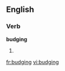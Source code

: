==English==

===Verb===
'''budging'''

# {{present participle of|[[budge]]}}

[[fr:budging]]
[[vi:budging]]